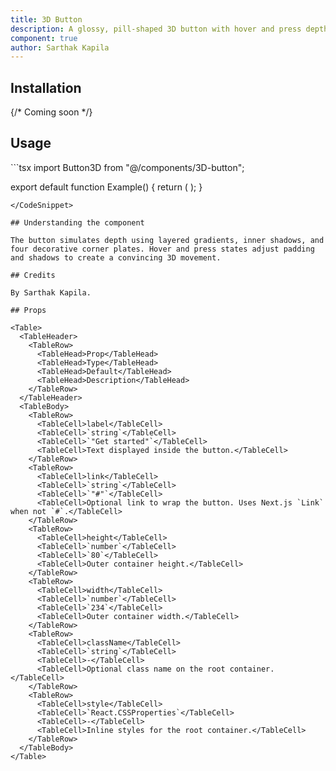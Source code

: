 ```yaml
---
title: 3D Button
description: A glossy, pill-shaped 3D button with hover and press depth effects.
component: true
author: Sarthak Kapila
---
```


<ComponentPreview name="3d-button" />

## Installation

{/* Coming soon */}

## Usage

<CodeSnippet title="3D Button Example">
```tsx
import Button3D from "@/components/3D-button";

export default function Example() {
  return (
    <Button3D 
      label="Get started" 
      link="/start" 
      width={234} 
      height={80}
    />
  );
}
```
</CodeSnippet>

## Understanding the component

The button simulates depth using layered gradients, inner shadows, and four decorative corner plates. Hover and press states adjust padding and shadows to create a convincing 3D movement.

## Credits

By Sarthak Kapila.

## Props

<Table>
  <TableHeader>
    <TableRow>
      <TableHead>Prop</TableHead>
      <TableHead>Type</TableHead>
      <TableHead>Default</TableHead>
      <TableHead>Description</TableHead>
    </TableRow>
  </TableHeader>
  <TableBody>
    <TableRow>
      <TableCell>label</TableCell>
      <TableCell>`string`</TableCell>
      <TableCell>`"Get started"`</TableCell>
      <TableCell>Text displayed inside the button.</TableCell>
    </TableRow>
    <TableRow>
      <TableCell>link</TableCell>
      <TableCell>`string`</TableCell>
      <TableCell>`"#"`</TableCell>
      <TableCell>Optional link to wrap the button. Uses Next.js `Link` when not `#`.</TableCell>
    </TableRow>
    <TableRow>
      <TableCell>height</TableCell>
      <TableCell>`number`</TableCell>
      <TableCell>`80`</TableCell>
      <TableCell>Outer container height.</TableCell>
    </TableRow>
    <TableRow>
      <TableCell>width</TableCell>
      <TableCell>`number`</TableCell>
      <TableCell>`234`</TableCell>
      <TableCell>Outer container width.</TableCell>
    </TableRow>
    <TableRow>
      <TableCell>className</TableCell>
      <TableCell>`string`</TableCell>
      <TableCell>-</TableCell>
      <TableCell>Optional class name on the root container.</TableCell>
    </TableRow>
    <TableRow>
      <TableCell>style</TableCell>
      <TableCell>`React.CSSProperties`</TableCell>
      <TableCell>-</TableCell>
      <TableCell>Inline styles for the root container.</TableCell>
    </TableRow>
  </TableBody>
</Table>
